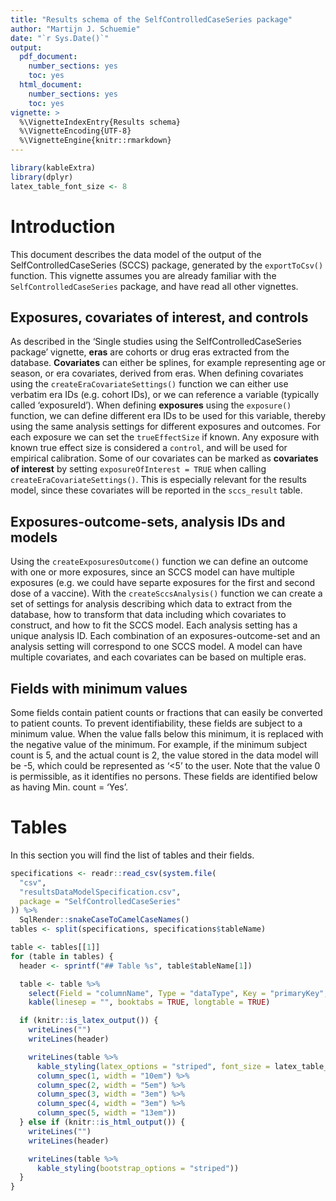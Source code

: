 ```yaml
---
title: "Results schema of the SelfControlledCaseSeries package"
author: "Martijn J. Schuemie"
date: "`r Sys.Date()`"
output:
  pdf_document:
    number_sections: yes
    toc: yes
  html_document:
    number_sections: yes
    toc: yes
vignette: >
  %\VignetteIndexEntry{Results schema}
  %\VignetteEncoding{UTF-8}      
  %\VignetteEngine{knitr::rmarkdown}
---
```



```r
library(kableExtra)
library(dplyr)
latex_table_font_size <- 8
```

# Introduction

This document describes the data model of the output of the SelfControlledCaseSeries (SCCS) package, generated by the `exportToCsv()` function. This vignette assumes you are already familiar with the `SelfControlledCaseSeries` package, and have read all other vignettes.

## Exposures, covariates of interest, and controls

As described in the 'Single studies using the SelfControlledCaseSeries package' vignette, **eras** are cohorts or drug eras extracted from the database. 
**Covariates** can either be splines, for example representing age or season, or era covariates, derived from eras. 
When defining covariates using the `createEraCovariateSettings()` function we can either use verbatim era IDs (e.g. cohort IDs), or we can reference a variable (typically called 'exposureId'). 
When defining **exposures** using the `exposure()` function, we can define different era IDs to be used for this variable, thereby using the same analysis settings for different exposures and outcomes. 
For each exposure we can set the `trueEffectSize` if known. 
Any exposure with known true effect size is considered a `control`, and will be used for empirical calibration. 
Some of our covariates can be marked as **covariates of interest** by setting `exposureOfInterest = TRUE` when calling `createEraCovariateSettings()`. 
This is especially relevant for the results model, since these covariates will be reported in the `sccs_result` table.

## Exposures-outcome-sets, analysis IDs and models

Using the `createExposuresOutcome()` function we can define an outcome with one or more exposures, since an SCCS model can have multiple exposures (e.g. we could have separte exposures for the first and second dose of a vaccine). 
With the `createSccsAnalysis()` function we can create a set of settings for analysis describing which data to extract from the database, how to transform that data including which covariates to construct, and how to fit the SCCS model. 
Each analysis setting has a unique analysis ID. 
Each combination of an exposures-outcome-set and an analysis setting will correspond to one SCCS model. A model can have multiple covariates, and each covariates can be based on multiple eras.

## Fields with minimum values

Some fields contain patient counts or fractions that can easily be converted to patient counts.
To prevent identifiability, these fields are subject to a minimum value.
When the value falls below this minimum, it is replaced with the negative value of the minimum.
For example, if the minimum subject count is 5, and the actual count is 2, the value stored in the data model will be -5, which could be represented as '\<5' to the user.
Note that the value 0 is permissible, as it identifies no persons.
These fields are identified below as having Min. count = 'Yes'.

# Tables

In this section you will find the list of tables and their fields. 

```r
specifications <- readr::read_csv(system.file(
  "csv",
  "resultsDataModelSpecification.csv",
  package = "SelfControlledCaseSeries"
)) %>%
  SqlRender::snakeCaseToCamelCaseNames()
tables <- split(specifications, specifications$tableName)

table <- tables[[1]]
for (table in tables) {
  header <- sprintf("## Table %s", table$tableName[1])

  table <- table %>%
    select(Field = "columnName", Type = "dataType", Key = "primaryKey", "Min. count" = "minCellCount", Description = "description") %>%
    kable(linesep = "", booktabs = TRUE, longtable = TRUE)

  if (knitr::is_latex_output()) {
    writeLines("")
    writeLines(header)

    writeLines(table %>%
      kable_styling(latex_options = "striped", font_size = latex_table_font_size) %>%
      column_spec(1, width = "10em") %>%
      column_spec(2, width = "5em") %>%
      column_spec(3, width = "3em") %>%
      column_spec(4, width = "3em") %>%
      column_spec(5, width = "13em"))
  } else if (knitr::is_html_output()) {
    writeLines("")
    writeLines(header)

    writeLines(table %>%
      kable_styling(bootstrap_options = "striped"))
  }
}
```
